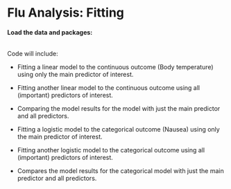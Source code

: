 # **Flu Analysis: Fitting**

#### Load the data and packages:

```r

```

Code will include:

- Fitting a linear model to the continuous outcome (Body temperature) using only the main predictor of interest.

- Fitting another linear model to the continuous outcome using all (important) predictors of interest.

- Comparing the model results for the model with just the main predictor and all predictors.

- Fitting a logistic model to the categorical outcome (Nausea) using only the main predictor of interest.

- Fitting another logistic model to the categorical outcome using all (important) predictors of interest.

- Compares the model results for the categorical model with just the main predictor and all predictors.